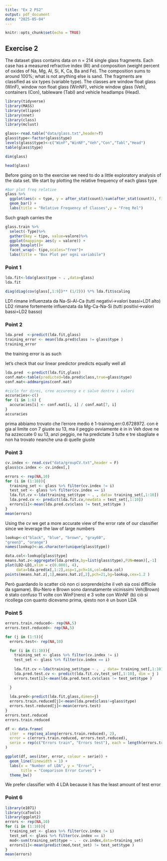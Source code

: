```yaml
---
title: "Ex 2 PS2"
output: pdf_document
date: "2025-05-04"
---
```



```r
knitr::opts_chunk$set(echo = TRUE)
```

## Exercise 2
The dataset glass contains data on n = 214 single glass fragments. Each case has a measured refractive
index (RI) and composition (weight percent of oxides of Na, Mg, Al, Si, K, Ca, Ba and Fe). The composition
sums to around 100%; what is not anything else is sand. The fragments are classified as six types (variable
type). The classes are window float glass (WinF), window non float glass (WinNF), vehicle window glass (Veh),
containers (Con), tableware (Tabl) and vehicle headlamps (Head).
```r
library(tidyverse)
library(MASS)
library(ellipse)
library(nnet)
library(class)
library(mclust)
```




```r
glass<-read.table("data/glass.txt",header=T)
glass$type<-factor(glass$type)
levels(glass$type)<-c("WinF","WinNF","Veh","Con","Tabl","Head")
table(glass$type)
```

```r
dim(glass)
```

```r
head(glass)
```

Before going on to the exercise we need to do a little exploratory analysis of the data set. We start by plotting the relative frequency of each glass type
```r
#bar plot freq relative
glass %>%
  ggplot(aes(x = type, y = after_stat(count)/sum(after_stat(count)), fill = type)) + 
  geom_bar() +
  labs(title = "Relative Frequency of Classes",y = "Freq Rel")
```
Such graph carries the 



```r
glass.train %>% 
  select(-Type)%>%
  gather(key = tipo, value=valore)%>%
  ggplot(mapping= aes(y = valore)) +
  geom_boxplot()+
  facet_wrap(~ tipo,scales="free")+
  labs(title = "Box Plot per ogni variabile")
```











### Point 1
\textbf{Point 1}

```r
lda.fit<-lda(glass$type ~ . ,data=glass)
lda.fit
```


```r
diag(diag(cov(glass[,1:9])** (1/2))) %*% lda.fit$scaling 
```
LD1 rimane influenzata da Na-Si-Al-Ca (tutti negativi->valori bassi=LD1 alto)
LD2 rimane fortemente influenzata da Mg-Ca-Na-Si (tutti positivi->valori bassi=LD2 basso)


### Point 2

```r
lda.pred  <-predict(lda.fit,glass)
training_error <- mean(lda.pred$class != glass$type )
training_error
```
the training error is as such

let's check that our linear predictor predicts equally well all 

```r
lda.pred  <-predict(lda.fit,glass)
conf.mat<-table(predicted=lda.pred$class,true=glass$type)
conf.mat<-addmargins(conf.mat)
```




```r
#ciclo for direi, creo accurency e c salvo dentro i valori
accuracies<-c()
for (i in 1:6) {
  accuracies[i] <- conf.mat[i, i] / conf.mat[7, i]
}
accuracies
```
prima abbiamo trovato che l'errore medio è 1-training.err:0.6728972. con è gia al limite con 7 giuste su 13, ma il peggio ovviamente è in in Veh dove ne ha azzeccate 0 su 13, anzi peggio, ne ha predictate 3 tutte e tre sbagliate e non ha trovato neanche una di quelle giuste


### Point 3
```r
cv.index <- read.csv("data/groupCV.txt",header = F)
glass$cv.index <- cv.index[,]
```



```r
errors <- rep(NA,10)
for (i in (1:10)){
  training_set <- glass %>% filter(cv.index != i) 
  test_set <- glass %>% filter(cv.index == i) 
  lda.fit.cv <-lda(training_set$type ~ . , data= training_set[,1:10])
  lda.pred.cv <- predict(lda.fit.cv,newdata = test_set[,1:10])
  errors[i]<-mean(lda.pred.cv$class != test_set$type )
}
mean(errors)
```
Using the cv we get a more accurate view of the error rate of our classifier since we leverage the law of large numbers 


```r
lookup<-c("black", "blue", "brown", "gray60",
"green3", "orange")
names(lookup)<-as.character(unique(glass$type))

```



```r
data.col<-lookup[glass$type]
means.hat.z<-aggregate(lda.pred$x,by=list(glass$type),FUN=mean)[,-1]
plot(LD2~LD1,xlim = c(0.0001, 4), 
     data=lda.pred$x[,1:2],asp=1,pch=16,col=data.col)
points(means.hat.z[,1],means.hat.z[,2],pch=21,bg=lookup,cex=1.2 )
```

Però guardando lo scatter ciò non ci sorprende(che il veh sia cosi difficile da sgamare). Blu-Nero e Brown sono dannatamente vicinissimi
Veh(Brown) è stato confuso 11 volte con WinF(nero) e 3 volte con WinNF (b)
ciò si ricollega con quanto dicevamo prima, qiesto non è un buon LDA

### Point 5


```r
errors.train.reduced<- rep(NA,5)
errors.test.reduced<- rep(NA,5)

for (j in (1:5)){
  errors.test<- rep(NA,10)

  for (i in (1:10)){
    training_set <- glass %>% filter(cv.index != i) 
    test_set <- glass %>% filter(cv.index == i) 
    
    lda.fit.cv <-lda(training_set$type ~ .  , data= training_set[,1:10])
    lda.pred.test.cv <- predict(lda.fit.cv,test_set[,1:10], dim = j )
    errors.test[i]<-mean(lda.pred.test.cv$class != test_set$type )

  }
  
  lda.pred<-predict(lda.fit,glass,dimen=j)
  errors.train.reduced[j]<-mean(lda.pred$class!=glass$type)
  errors.test.reduced[j]<-mean(errors.test)
}
errors.test.reduced
errors.train.reduced
```


```r
df <- data.frame(
  iter  = rep(seq_along(errors.train.reduced), 2),
  error = c(errors.train.reduced, errors.test.reduced),
  serie = rep(c("Errors train", "Errors test"), each = length(errors.train.reduced))
)

ggplot(df, aes(iter, error, colour = serie)) +
  geom_line(linewidth = 1) +
  labs(x = "Number of LDA", y = "Error",
       title = "Comparison Error Curves") +
  theme_bw()

```
We prefer classifier with 4 LDA because it has the least amount of test error


### Point 6



```r
library(e1071) 
library(caTools)
library(ggplot2)
errors <- rep(NA,10)
for (i in (1:10)){
  training_set <- glass %>% filter(cv.index != i) 
  test_set <- glass %>% filter(cv.index == i) 
  mod<-svm(training_set$type ~ . - cv.index,data=training_set)
  errors[i]<-mean(predict(mod,test_set) != test_set$type )
}
mean(errors)
```





